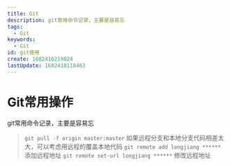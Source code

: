 ```yaml
---
title: Git
description: git常用命令记录，主要是容易忘
tags:
  - Git
keywords:
  - Git
id: git使用
create: 1682416219024
lastUpdate: 1682418118463
---
```

# Git常用操作

git常用命令记录，主要是容易忘


>`git pull -f origin master:master`
  如果远程分支和本地分支代码相差太大，可以考虑用远程的覆盖本地代码
>`git remote add longjiang ******`
  添加远程地址
>`git remote set-url longjiang ******`
  修改远程地址
